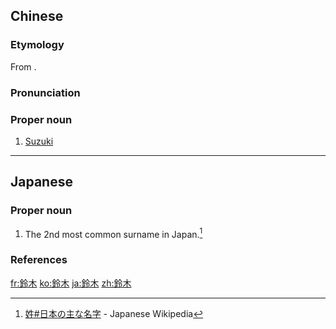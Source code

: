 {{also|铃木}}
==Chinese==
{{zh-forms|s=铃木}}

===Etymology===
From {{der|zh|ja|鈴木|tr=Suzuki}}.

===Pronunciation===
{{zh-pron
|m=Língmù
|c=ling4 muk6
|cat=pn
}}

===Proper noun===
{{zh-proper noun}}

# {{surname|lang=zh|Japanese|dot=:}} [[Suzuki]]

----

==Japanese==
{{wikipedia|lang=ja}}
{{ja-kanjitab|すず|き|yomi=k}}

===Proper noun===
{{ja-pos|proper|すずき}}

# {{surname|lang=ja|sort=すずき}} The 2nd most common surname in Japan.<ref>[[w:ja:姓#日本の主な名字|姓#日本の主な名字]] - Japanese Wikipedia</ref>

===References===
<references />

[[fr:鈴木]]
[[ko:鈴木]]
[[ja:鈴木]]
[[zh:鈴木]]